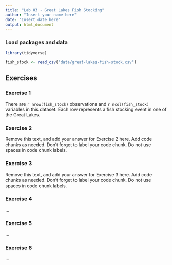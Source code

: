 ```yaml
---
title: "Lab 03 - Great Lakes Fish Stocking"
author: "Insert your name here"
date: "Insert date here"
output: html_document
---
```


### Load packages and data

```r
library(tidyverse) 
```

```r
fish_stock <- read_csv("data/great-lakes-fish-stock.csv")
```

## Exercises

### Exercise 1

There are `r nrow(fish_stock)` observations and `r ncol(fish_stock)` variables in this dataset.
Each row represents a fish stocking event in one of the Great Lakes.

### Exercise 2

Remove this text, and add your answer for Exercise 2 here.
Add code chunks as needed.
Don't forget to label your code chunk.
Do not use spaces in code chunk labels.

### Exercise 3

Remove this text, and add your answer for Exercise 3 here.
Add code chunks as needed.
Don't forget to label your code chunk.
Do not use spaces in code chunk labels.

### Exercise 4

...

### Exercise 5

...

### Exercise 6

...
